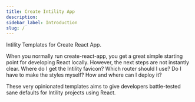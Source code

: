 ```yaml
---
title: Create Intility App
description:
sidebar_label: Introduction
slug: /
---
```


Intility Templates for Create React App.

When you normally run create-react-app, you get a great simple starting point for developing React locally. However, the next steps are not instantly clear. Where do I get the Intility favicon? Which router should I use? Do I have to make the styles myself? How and where can I deploy it?

These very opinionated templates aims to give developers battle-tested sane defaults for Intility projects using React.
